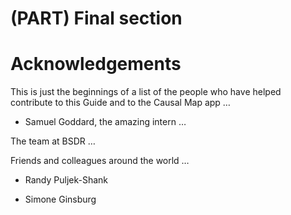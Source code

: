 # (PART) Final section {-}

# Acknowledgements


This is just the beginnings of a list of the people who have helped contribute to this Guide and to the Causal Map app ...

- Samuel Goddard, the amazing intern ...


The team at BSDR ...



Friends and colleagues around the world ...

- Randy Puljek-Shank 

- Simone Ginsburg 

